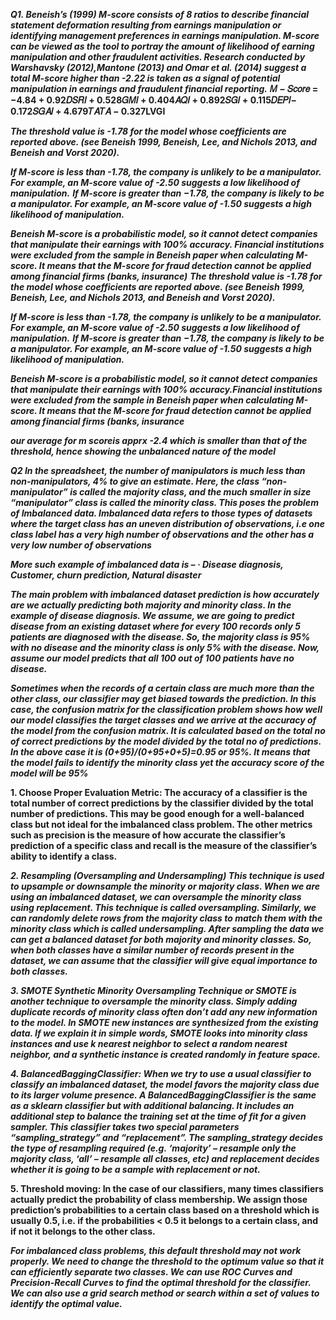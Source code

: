 ***Q1. Beneish's (1999) M-score consists of 8 ratios to describe financial statement deformation resulting from earnings manipulation or identifying management preferences in earnings manipulation. M-score can be viewed as the tool to portray the amount of likelihood of earning manipulation and other fraudulent activities. Research conducted by Warshavsky (2012),Mantone (2013) and Omar et al. (2014) suggest a total M-score higher than -2.22 is taken as a signal of potential manipulation in earnings and fraudulent financial reporting.***
**𝑀 − 𝑆𝑐𝑜𝑟𝑒 = −4.84 + 0.92𝐷𝑆𝑅𝐼 + 0.528𝐺𝑀𝐼 + 0.404𝐴𝑄𝐼 + 0.892𝑆𝐺𝐼 + 0.115𝐷𝐸𝑃𝐼− 0.172𝑆𝐺𝐴𝐼 + 4.679𝑇𝐴𝑇𝐴 − 0.327LVGI**

***The threshold value is -1.78 for the model whose coefficients are reported above. (see Beneish 1999, Beneish, Lee, and Nichols 2013, and Beneish and Vorst 2020). ***

***If M-score is less than -1.78, the company is unlikely to be a manipulator. For example, an M-score value of -2.50 suggests a low likelihood of manipulation.***
***If M-score is greater than −1.78, the company is likely to be a manipulator. For example, an M-score value of -1.50 suggests a high likelihood of manipulation.***

***Beneish M-score is a probabilistic model, so it cannot detect companies that manipulate their earnings with 100% accuracy. Financial institutions were excluded from the sample in Beneish paper when calculating M-score. It means that the M-score for fraud detection cannot be applied among financial firms (banks, insurance)***
***The threshold value is -1.78 for the model whose coefficients are reported above. (see Beneish 1999, Beneish, Lee, and Nichols 2013, and Beneish and Vorst 2020).***

***If M-score is less than -1.78, the company is unlikely to be a manipulator. For example, an M-score value of -2.50 suggests a low likelihood of manipulation.***
***If M-score is greater than −1.78, the company is likely to be a manipulator. For example, an M-score value of -1.50 suggests a high likelihood of manipulation.***

***Beneish M-score is a probabilistic model, so it cannot detect companies that manipulate their earnings with 100% accuracy.Financial institutions were excluded from the sample in Beneish paper when calculating M-score. It means that the M-score for fraud detection cannot be applied among financial firms (banks, insurance***

***our average for m scoreis apprx -2.4 which is smaller than that of the threshold, hence showing the unbalanced nature of the model***

***Q2 In the spreadsheet, the number of manipulators is much less than non-manipulators, 4% to give an estimate. Here, the class “non-manipulator” is called the majority class, and the much smaller in size “manipulator” class is called the minority class. This poses the problem of Imbalanced data. Imbalanced data refers to those types of datasets where the target class has an uneven distribution of observations, i.e one class label has a very high number of observations and the other has a very low number of observations***

***More such example of imbalanced data is – · Disease diagnosis, Customer, churn prediction, Natural disaster***

***The main problem with imbalanced dataset prediction is how accurately are we actually predicting both majority and minority class. In the example of disease diagnosis. We assume, we are going to predict disease from an existing dataset where for every 100 records only 5 patients are diagnosed with the disease. So, the majority class is 95% with no disease and the minority class is only 5% with the disease. Now, assume our model predicts that all 100 out of 100 patients have no disease.***

***Sometimes when the records of a certain class are much more than the other class, our classifier may get biased towards the prediction. In this case, the confusion matrix for the classification problem shows how well our model classifies the target classes and we arrive at the accuracy of the model from the confusion matrix. It is calculated based on the total no of correct predictions by the model divided by the total no of predictions. In the above case it is (0+95)/(0+95+0+5)=0.95 or 95%. It means that the model fails to identify the minority class yet the accuracy score of the model will be 95%***



**1. Choose Proper Evaluation Metric: The accuracy of a classifier is the total number of correct predictions by the classifier divided by the total number of predictions. This may be good enough for a well-balanced class but not ideal for the imbalanced class problem. The other metrics such as precision is the measure of how accurate the classifier’s prediction of a specific class and recall is the measure of the classifier’s ability to identify a class.**

***2. Resampling (Oversampling and Undersampling) This technique is used to upsample or downsample the minority or majority class. When we are using an imbalanced dataset, we can oversample the minority class using replacement. This technique is called oversampling. Similarly, we can randomly delete rows from the majority class to match them with the minority class which is called undersampling. After sampling the data we can get a balanced dataset for both majority and minority classes. So, when both classes have a similar number of records present in the dataset, we can assume that the classifier will give equal importance to both classes.***

***3. SMOTE Synthetic Minority Oversampling Technique or SMOTE is another technique to oversample the minority class. Simply adding duplicate records of minority class often don’t add any new information to the model. In SMOTE new instances are synthesized from the existing data. If we explain it in simple words, SMOTE looks into minority class instances and use k nearest neighbor to select a random nearest neighbor, and a synthetic instance is created randomly in feature space.***

***4. BalancedBaggingClassifier: When we try to use a usual classifier to classify an imbalanced dataset, the model favors the majority class due to its larger volume presence. A BalancedBaggingClassifier is the same as a sklearn classifier but with additional balancing. It includes an additional step to balance the training set at the time of fit for a given sampler. This classifier takes two special parameters “sampling_strategy” and “replacement”. The sampling_strategy decides the type of resampling required (e.g. ‘majority’ – resample only the majority class, ‘all’ – resample all classes, etc) and replacement decides whether it is going to be a sample with replacement or not.***

**5. Threshold moving: In the case of our classifiers, many times classifiers actually predict the probability of class membership. We assign those prediction’s probabilities to a certain class based on a threshold which is usually 0.5, i.e. if the probabilities < 0.5 it belongs to a certain class, and if not it belongs to the other class.**

***For imbalanced class problems, this default threshold may not work properly. We need to change the threshold to the optimum value so that it can efficiently separate two classes. We can use ROC Curves and Precision-Recall Curves to find the optimal threshold for the classifier. We can also use a grid search method or search within a set of values to identify the optimal value.***

